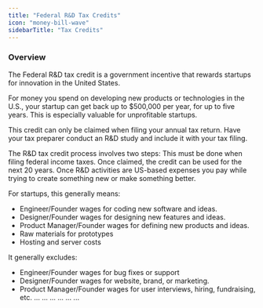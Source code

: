 ```yaml
---
title: "Federal R&D Tax Credits"
icon: "money-bill-wave"
sidebarTitle: "Tax Credits"
---
```


### Overview
The Federal R&D tax credit is a government incentive that rewards startups for innovation in the United States.

For money you spend on developing new products or technologies in the U.S., your startup can get back up to $500,000 per year, for up to five years. This is especially valuable for unprofitable startups.

This credit can only be claimed when filing your annual tax return. Have your tax preparer conduct an R&D study and include it with your tax filing.


<AccordionGroup>
  <Accordion title="How it works">
      The R&D tax credit process involves two steps:
      <Steps>
        <Step title="Claim the credit">
          This must be done when filing federal income taxes. Once claimed, the credit can be used for the next 20 years.
        </Step>
        <Step title="Use the credit">
               Once 
        </Step>
    </Steps>
  </Accordion>
  <Accordion title="What are R&D Activities?">
R&D activities are US-based expenses you pay while trying to create something new or make something better.

For startups, this generally means:
- Engineer/Founder wages for coding new software and ideas.
- Designer/Founder wages for designing new features and ideas.
- Product Manager/Founder wages for defining new products and ideas.
- Raw materials for prototypes
- Hosting and server costs

It generally excludes:
- Engineer/Founder wages for bug fixes or support
- Designer/Founder wages for website, brand, or marketing.
- Product Manager/Founder wages for user interviews, hiring, fundraising, etc.
  </Accordion>
  <Accordion title="Who qualifies?">
    ...
  </Accordion>
  <Accordion title="How much can you get?">
    ...
  </Accordion>
  <Accordion title="How do you get the money?">
    ...
  </Accordion>
  <Accordion title="When is the deadline?">
    ...
  </Accordion>
  <Accordion title="How much does it cost?">
    ...
  </Accordion>
    <Accordion title="Example">
    ...
  </Accordion>
</AccordionGroup>